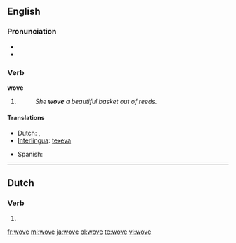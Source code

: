 {{also|weaved}}
==English==

===Pronunciation===
* {{IPA|/'wəʊv/}}
* {{rhymes|əʊv}}

===Verb===
'''wove'''

# {{simple past of|[[weave#Etymology 1|weave]]}}
#: ''She '''wove''' a beautiful basket out of reeds.''

====Translations====
{{trans-top|simple past of ''to weave''}}
* Dutch: {{t-|nl|weefde}}, {{t-|nl|weefden}}
* [[Interlingua]]: [[texeva]]
{{trans-mid}}
* Spanish: {{t-|es|tejía}}
{{trans-bottom}}

----

==Dutch==

===Verb===
{{infl|nl}}

# {{nl-verb-form|n=sg|t=past|m=subj|wuiven}}

[[fr:wove]]
[[ml:wove]]
[[ja:wove]]
[[pl:wove]]
[[te:wove]]
[[vi:wove]]
